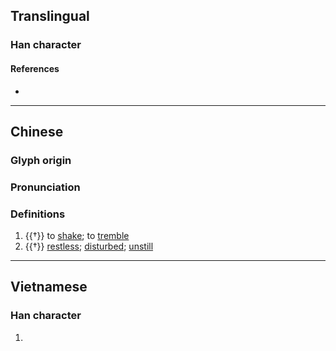 {{character info}}
==Translingual==

===Han character===
{{Han char|rn=64|rad=手|as=10|sn=13|four=|canj=QJCR|ids=⿰扌容}}

====References====
* {{Han ref|kx=0445.380|dkj=12449|dj=0796.190|hdz=31937.060|uh=6408|ud=25608}}

----

==Chinese==
{{zh-forms}}

===Glyph origin===
{{Han etym}}

===Pronunciation===
{{zh-pron
|m=róng,yǒng
|c=jung4
|mc=y
|oc=y
|cat=v,a
}}

===Definitions===
{{zh-hanzi}}

# {{†}} to [[shake]]; to [[tremble]]
# {{†}} [[restless]]; [[disturb]]ed; [[unstill]]

----

==Vietnamese==

===Han character===
{{vi-readings|rs=手10|reading=dong}}

# {{rfdef|vi|sort=手10}}